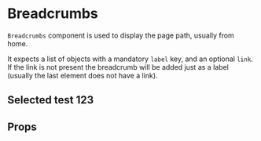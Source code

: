 

<Meta title="Components/Breadcrumbs" component={Breadcrumbs} />

# Breadcrumbs

`Breadcrumbs` component is used to display the page path, usually from home.

It expects a list of objects with a mandatory `label` key, and an optional `link`.
If the link is not present the breadcrumb will be added just as a label
(usually the last element does not have a link).

<Preview>
    <Story name="Default">
        <Breadcrumbs
            breadcrumbs={[
                { label: 'Home', link: '/url/to/home' },
                { label: 'List of Tests', link: '/url/to/list-of-tests' },
                { label: 'Selected test' },
            ]}
        >
            <h2>Selected test 123</h2>
        </Breadcrumbs>
    </Story>
</Preview>

## Props

<Props of={Breadcrumbs} />
